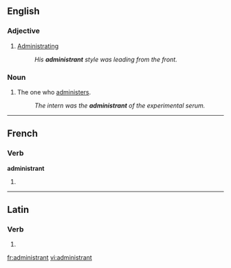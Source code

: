 ==English==

===Adjective===
{{en-adj|-}}

# [[administrating|Administrating]]
#: ''His '''administrant''' style was leading from the front.''

===Noun===
{{en-noun}}

# The one who [[administer]]s.
#: ''The intern was the '''administrant''' of the experimental serum.''

----

==French==

===Verb===
'''administrant'''

# {{present participle of|administrer|lang=fr}}

----

==Latin==

===Verb===
{{la-verb-form|administrant}}

# {{conjugation of|administro|administrō|3|p|pres|act|ind|lang=la}}

[[fr:administrant]]
[[vi:administrant]]